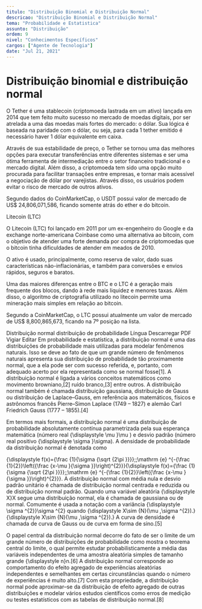```yaml
---
titulo: "Distribuição Binomial e Distribuição Normal"
descricao: "Distribuição Binomial e Distribuição Normal"
tema: "Probabilidade e Estatistica"
assunto: "Distribuição"
ordem: 9
nivel: "Conhecimentos Específicos"
cargos: ["Agente de Tecnologia"]
date: "Jul 21, 2021"
---
```


# Distribuição binomial e distribuição normal

O Tether é uma stablecoin (criptomoeda lastrada em um ativo) lançada em 2014 que tem feito muito sucesso no mercado de moedas digitais, por ser atrelada a uma das moedas mais fortes do mercado: o dólar. Sua lógica é baseada na paridade com o dólar, ou seja, para cada 1 tether emitido é necessário haver 1 dólar equivalente em caixa.

Através de sua estabilidade de preço, o Tether se tornou uma das melhores opções para executar transferências entre diferentes sistemas e ser uma ótima ferramenta de intermediação entre o setor financeiro tradicional e o mercado digital. Além disso, a criptomoeda tem sido uma opção muito procurada para facilitar transações entre empresas, e tornar mais acessível a negociação de dólar por varejistas. Através disso, os usuários podem evitar o risco de mercado de outros ativos.


Segundo dados do CoinMarketCap, o USDT possui valor de mercado de US$ 24,806,071,586, ficando somente atrás do ether e do bitcoin.

Litecoin (LTC)

O Litecoin (LTC) foi lançado em 2011 por um ex-engenheiro do Google e da exchange norte-americana Coinbase como uma alternativa ao bitcoin, com o objetivo de atender uma forte demanda por compra de criptomoedas que o bitcoin tinha dificuldades de atender em meados de 2010.

O ativo é usado, principalmente, como reserva de valor, dado suas características não-inflacionárias, e também para conversões e envios rápidos, seguros e baratos.

Uma das maiores diferenças entre o BTC e o LTC é a geração mais frequente dos blocos, dando à rede mais liquidez e menores taxas. Além disso, o algoritmo de criptografia utilizado no litecoin permite uma mineração mais simples em relação ao bitcoin.

Segundo a CoinMarketCap, o LTC possui atualmente um valor de mercado de US$ 8,800,865,673, ficando na 7º posição na lista.



Distribuição normal
distribuição de probabilidade
Língua
Descarregar PDF
Vigiar
Editar
Em probabilidade e estatística, a distribuição normal é uma das distribuições de probabilidade mais utilizadas para modelar fenômenos naturais. Isso se deve ao fato de que um grande número de fenômenos naturais apresenta sua distribuição de probabilidade tão proximamente normal, que a ela pode ser com sucesso referida, e, portanto, com adequado acerto por ela representada como se normal fosse[1]. A distribuição normal é ligada a vários conceitos matemáticos como movimento browniano,[2] ruído branco,[3] entre outros. A distribuição normal também é chamada distribuição gaussiana, distribuição de Gauss ou distribuição de Laplace–Gauss, em referência aos matemáticos, físicos e astrônomos francês Pierre–Simon Laplace (1749 – 1827) e alemão Carl Friedrich Gauss (1777 – 1855).[4]

Em termos mais formais, a distribuição normal é uma distribuição de probabilidade absolutamente contínua parametrizada pela sua esperança matemática (número real {\displaystyle \mu }\mu ) e desvio padrão (número real positivo {\displaystyle \sigma }\sigma). A densidade de probabilidade da distribuição normal é denotada como

{\displaystyle f(x)={\frac {1}{\sigma {\sqrt {2\pi }}}}\;\;\mathrm {e} ^{-{\frac {1}{2}}\left({\frac {x-\mu }{\sigma }}\right)^{2}}}{\displaystyle f(x)={\frac {1}{\sigma {\sqrt {2\pi }}}}\;\;\mathrm {e} ^{-{\frac {1}{2}}\left({\frac {x-\mu }{\sigma }}\right)^{2}}}.
A distribuição normal com média nula e desvio padrão unitário é chamada de distribuição normal centrada e reduzida ou de distribuição normal padrão. Quando uma variável aleatória {\displaystyle X}X segue uma distribuição normal, ela é chamada de gaussiana ou de normal. Comumente é usada a notação com a variância {\displaystyle \sigma ^{2}}\sigma ^{2} quando {\displaystyle X\sim {N}(\mu ,\sigma ^{2}).}{\displaystyle X\sim {N}(\mu ,\sigma ^{2}).} A curva de densidade é chamada de curva de Gauss ou de curva em forma de sino.[5]

O papel central da distribuição normal decorre do fato de ser o limite de um grande número de distribuições de probabilidade como mostra o teorema central do limite, o qual permite estudar probabilisticamente a média das variáveis independentes de uma amostra aleatória simples de tamanho grande {\displaystyle n}n.[6] A distribuição normal corresponde ao comportamento do efeito agregado de experiências aleatórias independentes e semelhantes em certas circunstâncias quando o número de experiências é muito alto.[7] Com esta propriedade, a distribuição normal pode aproximar–se da distribuição de efeito agregado de outras distribuições e modelar vários estudos científicos como erros de medição ou testes estatísticos com as tabelas de distribuição normal.[8]
